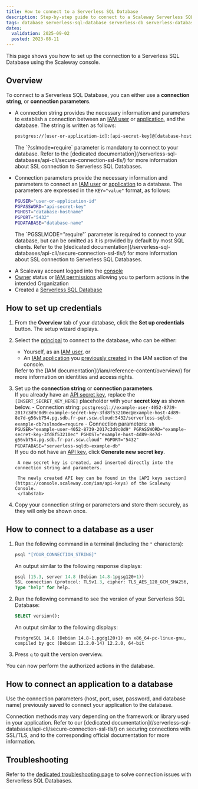 ```yaml
---
title: How to connect to a Serverless SQL Database
description: Step-by-step guide to connect to a Scaleway Serverless SQL Database.
tags: database serverless-sql-database serverless-db serverless-database postgresql 
dates:
  validation: 2025-09-02
  posted: 2023-08-11
---
```


This page shows you how to set up the connection to a Serverless SQL Database using the Scaleway console.

## Overview

To connect to a Serverless SQL Database, you can either use a **connection string**, or **connection parameters**.

- A connection string provides the necessary information and parameters to establish a connection between an [IAM user](/iam/concepts/#user) or [application](/iam/concepts/#application), and the database. The string is written as follows:
    ```sh
    postgres://[user-or-application-id]:[api-secret-key]@[database-hostname]:5432/[database-name]?sslmode=require
    ```
    <Message type="note">
    The `?sslmode=require` parameter is mandatory to connect to your database. Refer to the [dedicated documentation](/serverless-sql-databases/api-cli/secure-connection-ssl-tls/) for more information about SSL connection to Serverless SQL Databases.
    </Message>

- Connection parameters provide the necessary information and parameters to connect an [IAM user](/iam/concepts/#user) or [application](/iam/concepts/#application) to a database. The parameters are expressed in the `KEY="value"` format, as follows:

    ```sh
    PGUSER="user-or-application-id"
    PGPASSWORD="api-secret-key"
    PGHOST="database-hostname"
    PGPORT="5432"
    PGDATABASE="database-name"
    ```

    <Message type="note">
    The `PGSSLMODE="require"` parameter is required to connect to your database, but can be omitted as it is provided by default by most SQL clients. Refer to the [dedicated documentation](/serverless-sql-databases/api-cli/secure-connection-ssl-tls/) for more information about SSL connection to Serverless SQL Databases.
    </Message>

<Requirements />

- A Scaleway account logged into the [console](https://console.scaleway.com)
- [Owner](/iam/concepts/#owner) status or [IAM permissions](/iam/concepts/#permission) allowing you to perform actions in the intended Organization
- Created a [Serverless SQL Database](/serverless-sql-databases/how-to/create-a-database/)

## How to set up credentials

1. From the **Overview** tab of your database, click the **Set up credentials** button. The setup wizard displays.

2. Select the [principal](/iam/concepts/#principal) to connect to the database, who can be either:
    - Yourself, as an [IAM user](/iam/concepts/#user), or
    - An [IAM application](/iam/concepts/#application) you [previously created](/iam/how-to/create-application/) in the IAM section of the console.
    <Message type="note">
        Refer to the [IAM documentation](/iam/reference-content/overview/) for more information on identities and access rights.
    </Message>
3. Set up the **connection string** or **connection parameters**.
    <Tabs id="sdb-connect">
        <TabsTab label="With an existing API key">
        <br/>
        If you already have an [API secret key](/iam/concepts/#api-key), replace the `[INSERT_SECRET_KEY_HERE]` placeholder with your **secret key** as shown below.
        - Connection string:
            ```
            postgresql://example-user-4052-8739-2017c3d9c0d9:example-secret-key-3fd8f53210ec@example-host-4d89-8e7d-g56vb754.pg.sdb.fr-par.scw.cloud:5432/serverless-sqldb-example-db?sslmode=require
            ```
        - Connection parameters:
            ```sh
            PGUSER="example-user-4052-8739-2017c3d9c0d9"
            PGPASSWORD="example-secret-key-3fd8f53210ec"
            PGHOST="example-host-4d89-8e7d-g56vb754.pg.sdb.fr-par.scw.cloud"
            PGPORT="5432"
            PGDATABASE="serverless-sqldb-example-db"
            ```
        </TabsTab>
        <TabsTab label="Without an existing API key">
        <br/>
        If you do not have an [API key](/iam/concepts/#api-key), click **Generate new secret key**.
        
        A new secret key is created, and inserted directly into the connection string and parameters.

        The newly created API key can be found in the [API keys section](https://console.scaleway.com/iam/api-keys) of the Scaleway Console.
        </TabsTab>
    </Tabs>
4. Copy your connection string or parameters and store them securely, as they will only be shown once.

## How to connect to a database as a user

1. Run the following command in a terminal (including the `"` characters):

    ```sh
    psql "[YOUR_CONNECTION_STRING]"
    ```

    An output similar to the following response displays:

    ```sql
    psql (15.3, server 14.8 (Debian 14.8-1pgsg120+1))
    SSL connection (protocol: TLSv1.3, cipher: TLS_AES_128_GCM_SHA256, compression: off)
    Type "help" for help.
    ```

2. Run the following command to see the version of your Serverless SQL Database:

    ```sql
    SELECT version();
    ```

    An output similar to the following displays:

    ```
    PostgreSQL 14.8 (Debian 14.8-1.pgdg120+1) on x86_64-pc-linux-gnu,
    compiled by gcc (Debian 12.2.0-14) 12.2.0, 64-bit
    ```

3. Press `q` to quit the version overview.

You can now perform the authorized actions in the database.

## How to connect an application to a database

Use the connection parameters (host, port, user, password, and database name) previously saved to connect your application to the database.

<Message type="note">
  Connection methods may vary depending on the framework or library used in your application. Refer to our [dedicated documentation](/serverless-sql-databases/api-cli/secure-connection-ssl-tls/) on securing connections with SSL/TLS, and to the corresponding official documentation for more information.
</Message>

## Troubleshooting

Refer to the [dedicated troubleshooting page](/serverless-sql-databases/troubleshooting/connection-errors/) to solve connection issues with Serverless SQL Databases.
